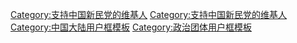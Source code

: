 {{Userbox
  |id= <small>新民维权</small>
  |id-c= #FFFFFF
  |info= 这个用户支持'''[[中国新民党]]'''。
  |info-c= lightgreen
  |info-s= 9
  |border-c= blue
}}

<includeonly>[[Category:支持中国新民党的维基人]]</includeonly>
<noinclude>
[[Category:支持中国新民党的维基人]]
[[Category:中国大陆用户框模板]]
[[Category:政治团体用户框模板]]
</noinclude>